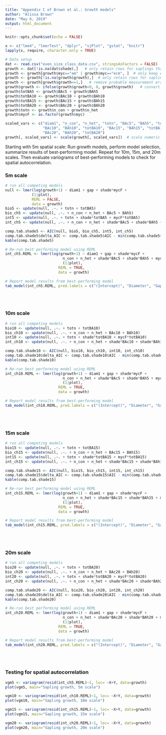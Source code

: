 ```yaml
---
title: "Appendix C of Brown et al.: Growth models"
author: "Alissa Brown"
date: "May 6, 2019"
output: html_document
---
```


```r
knitr::opts_chunk$set(echo = FALSE)
```

```r
x <- c("lme4", "lmerTest", "dplyr", "sjPlot", "gstat", "knitr")
lapply(x, require, character.only = TRUE)

# Data setup
dat <- read.csv("even_size_class_data.csv", stringsAsFactors = FALSE)
growth <- dat[!is.na(dat$shade),]   # only retain rows for saplings that have a shade tolerance value
growth <- growth[growth$myc=="am" | growth$myc=="ecm", ]  # only keep ecm vs. am saplings
growth <- growth[!is.na(growth$growth),]  # only retain rows for saplings that have a growth rate
growth <- growth[growth$growth<=1,]   # remove probable measurement errors
growth$growth <- ifelse(growth$growth<0, 0, growth$growth)   # convert negative growth rates to "0"
growth$totBA5 <- growth$BAc5 + growth$BAh5
growth$totBA10 <- growth$BAc10 + growth$BAh10
growth$totBA15 <- growth$BAc15 + growth$BAh15
growth$totBA20 <- growth$BAc20 + growth$BAh20
growth$totn <- growth$n_con + growth$n_het
growth$mycF <- as.factor(growth$myc)

scaled_vars <- c("diam1", "n_con", "n_het", "totn", "BAc5", "BAh5", "totBA5", "gap", "shade",
                 "BAc10", "BAh10", "totBA10", "BAc15", "BAh15", "totBA15",
                 "BAc20", "BAh20", "totBA20")
growth[, scaled_vars] <- scale(growth[, scaled_vars])  # scale numeric variables
```

Starting with 5m spatial scale: Run growth models, perform model selection, summarize results of best-performing model. Repeat for 10m, 15m, and 20m scales. Then evaluate variograms of best-performing models to check for spatial autocorrelation.

### 5m scale

```r
# run all competing models
null <- lmer(log(growth+1) ~ diam1 + gap + shade*mycF +
            (1|plot),
            REML = FALSE,
            data = growth)
bio5 <- update(null, .~. + totn + totBA5)
bio_ch5 <- update(null, .~. + n_con + n_het + BAc5 + BAh5)
int5 <- update(null, .~. + totn + shade*totBA5 + mycF*totBA5)
int_ch5 <- update(null, .~. + n_con + n_het + shade*BAc5 + shade*BAh5 + mycF*BAc5 + mycF*BAh5)
```

```r
comp.tab.shade5 <- AIC(null, bio5, bio_ch5, int5, int_ch5)
comp.tab.shade5$delta_AIC <- comp.tab.shade5$AIC - min(comp.tab.shade5$AIC)
kable(comp.tab.shade5)
```

```r
# Re-run best performing model using REML
int_ch5.REML <- lmer(log(growth+1) ~ diam1 + gap + shade*mycF +
                          n_con + n_het + shade*BAc5 + shade*BAh5 + mycF*BAc5 + mycF*BAh5 +
                          (1|plot),
                        REML = TRUE,
                        data = growth)
```

```r
# Report model results from best-performing model
tab_model(int_ch5.REML, pred.labels = c("(Intercept)", "Diameter", "Gaps", "Shade tolerance", "Mycorrhizal type", "n saplings (con)", "n saplings (het)", "BA adults (con)", "BA adults (het)", "Shade : Myc type", "Shade : BA adults (con)", "Shade : BA adults (het)", "Myc : BA adults (con)", "Myc : BA adults (het)"), dv.labels = "Log(sapling growth)", digits = 6, show.icc = FALSE, show.re.var = FALSE, title = "5m scale")
```

<br>
<br>

### 10m scale

```r
# run all competing models
bio10 <- update(null, .~. + totn + totBA10)
bio_ch10 <- update(null, .~. + n_con + n_het + BAc10 + BAh10)
int10 <- update(null, .~. + totn + shade*totBA10 + mycF*totBA10)
int_ch10 <- update(null, .~. + n_con + n_het + shade*BAc10 + shade*BAh10 + mycF*BAc10 + mycF*BAh10)
```

```r
comp.tab.shade10 <- AIC(null, bio10, bio_ch10, int10, int_ch10)
comp.tab.shade10$delta_AIC <- comp.tab.shade10$AIC - min(comp.tab.shade10$AIC)
kable(comp.tab.shade10)
```

```r
# Re-run best performing model using REML
int_ch10.REML <- lmer(log(growth+1) ~ diam1 + gap + shade*mycF +
                          n_con + n_het + shade*BAc5 + shade*BAh5 + mycF*BAc5 + mycF*BAh5 +
                          (1|plot),
                        REML = TRUE,
                        data = growth)
```

```r
# Report model results from best-performing model
tab_model(int_ch10.REML, pred.labels = c("(Intercept)", "Diameter", "Gaps", "Shade tolerance", "Mycorrhizal type", "n saplings (con)", "n saplings (het)", "BA adults (con)", "BA adults (het)", "Shade : Myc type", "Shade : BA adults (con)", "Shade : BA adults (het)", "Myc : BA adults (con)", "Myc : BA adults (het)"), dv.labels = "Log(sapling growth)", digits = 6, show.icc = FALSE, show.re.var = FALSE, title = "10m scale")
```

<br>
<br>

### 15m scale

```r
# run all competing models
bio15 <- update(null, .~. + totn + totBA15)
bio_ch15 <- update(null, .~. + n_con + n_het + BAc15 + BAh15)
int15 <- update(null, .~. + totn + shade*totBA15 + mycF*totBA15)
int_ch15 <- update(null, .~. + n_con + n_het + shade*BAc15 + shade*BAh15 + mycF*BAc15 + mycF*BAh15)
```

```r
comp.tab.shade15 <- AIC(null, bio15, bio_ch15, int15, int_ch15)
comp.tab.shade15$delta_AIC <- comp.tab.shade15$AIC - min(comp.tab.shade15$AIC)
kable(comp.tab.shade15)
```

```r
# Re-run best performing model using REML
int_ch15.REML <- lmer(log(growth+1) ~ diam1 + gap + shade*mycF +
                          n_con + n_het + shade*BAc15 + shade*BAh15 + mycF*BAc15 + mycF*BAh15 +
                          (1|plot),
                        REML = TRUE,
                        data = growth)
```

```r
# Report model results from best-performing model
tab_model(int_ch15.REML, pred.labels = c("(Intercept)", "Diameter", "Gaps", "Shade tolerance", "Mycorrhizal type", "n saplings (con)", "n saplings (het)", "BA adults (con)", "BA adults (het)", "Shade : Myc type", "Shade : BA adults (con)", "Shade : BA adults (het)", "Myc : BA adults (con)", "Myc : BA adults (het)"), dv.labels = "Log(sapling growth)", digits = 6, show.icc = FALSE, show.re.var = FALSE, title = "15m scale")
```

<br>
<br>

### 20m scale

```r
# run all competing models
bio20 <- update(null, .~. + totn + totBA20)
bio_ch20 <- update(null, .~. + n_con + n_het + BAc20 + BAh20)
int20 <- update(null, .~. + totn + shade*totBA20 + mycF*totBA20)
int_ch20 <- update(null, .~. + n_con + n_het + shade*BAc20 + shade*BAh20 + mycF*BAc20 + mycF*BAh20)
```

```r
comp.tab.shade20 <- AIC(null, bio20, bio_ch20, int20, int_ch20)
comp.tab.shade20$delta_AIC <- comp.tab.shade20$AIC - min(comp.tab.shade20$AIC)
kable(comp.tab.shade20)
```

```r
# Re-run best performing model using REML
int_ch20.REML <- lmer(log(growth+1) ~ diam1 + gap + shade*mycF +
                          n_con + n_het + shade*BAc20 + shade*BAh20 + mycF*BAc20 + mycF*BAh20 +
                          (1|plot),
                        REML = TRUE,
                        data = growth)
```

```r
# Report model results from best-performing model
tab_model(int_ch20.REML, pred.labels = c("(Intercept)", "Diameter", "Gaps", "Shade tolerance", "Mycorrhizal type", "n saplings (con)", "n saplings (het)", "BA adults (con)", "BA adults (het)", "Shade : Myc type", "Shade : BA adults (con)", "Shade : BA adults (het)", "Myc : BA adults (con)", "Myc : BA adults (het)"), dv.labels = "Log(sapling growth)", digits = 6, show.icc = FALSE, show.re.var = FALSE, title = "20m scale")
```

<br>
<br>

### Testing for spatial autocorrelation

```r
vgm5 <- variogram(resid(int_ch5.REML)~1, loc= ~X+Y, data=growth)
plot(vgm5, main="Sapling growth, 5m scale")

vgm10 <- variogram(resid(int_ch10.REML)~1, loc= ~X+Y, data=growth)
plot(vgm10, main="Sapling growth, 10m scale")

vgm15 <- variogram(resid(int_ch15.REML)~1, loc= ~X+Y, data=growth)
plot(vgm15, main="Sapling growth, 15m scale")

vgm20 <- variogram(resid(int_ch20.REML)~1, loc= ~X+Y, data=growth)
plot(vgm20, main="Sapling growth, 20m scale")
```

